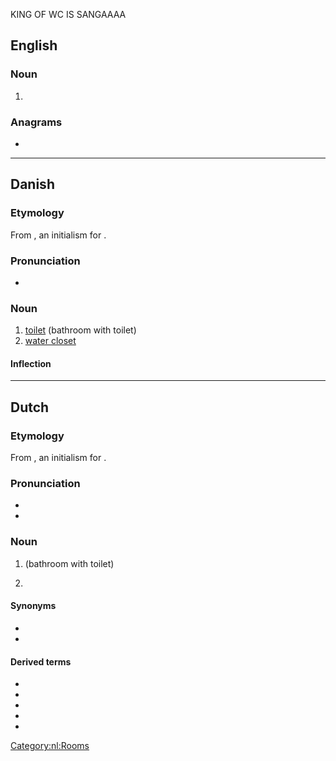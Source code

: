 {{also|WC|w/c|w.-c.}}

KING OF WC IS SANGAAAA

==English==

===Noun===
{{head|en|noun}}

# {{lb|en|proofreading}} {{initialism of|en|[[word]] [[choice]]}}

===Anagrams===
* {{anagrams|en|a=cw|C&W|CW|c/w}}

----

==Danish==

===Etymology===
From {{der|da|en|WC}}, an initialism for {{m|en|water closet}}.

===Pronunciation===
* {{IPA|da|/veːseː/|[ˈveːˀˌseːˀ]}}

===Noun===
{{da-noun|stem=wc'|et|er}}

# [[toilet]] (bathroom with toilet)
# [[water closet]]

====Inflection====
{{da-noun-infl|stem=wc'|et|er||wc's}}

----

==Dutch==

===Etymology===
From {{der|nl|en|WC}}, an initialism for {{m|en|water closet}}.

===Pronunciation===
* {{IPA|nl|/ʋeːˈseː/}}
* {{audio|nl|Nl-wc.ogg|Audio}}

===Noun===
{{nl-noun|m|-'s|wc'tje}}

# {{l|en|toilet}} (bathroom with toilet)
# {{l|en|water closet}}

====Synonyms====
* {{l|nl|plee}}
* {{l|nl|toilet}}

====Derived terms====
* {{l|nl|wc-borstel}}
* {{l|nl|wc-bril}}
* {{l|nl|wc-papier}}
* {{l|nl|wc-pot}}
* {{l|nl|wc-rol}}

[[Category:nl:Rooms]]